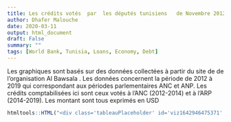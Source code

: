 ```yaml
---
title: Les crédits votés  par  les députés tunisiens   de Novembre 2012 à Mars 2019
author: Dhafer Malouche
date: 2020-03-11
output: html_document
draft: False
summary: ""
tags: [World Bank, Tunisia, Loans, Economy, Debt] 
---
```


Les graphiques sont basés sur des données collectées à partir du site de [](https://majles.marsad.tn) de l’organisation Al Bawsala [](http://www.albawsala.com/ar/). 
Les données concernent la période de 2012 à 2019 qui correspondant aux périodes parlementaires ANC et ANP. 
Les crédits comptabilisées ici sont ceux votés à l'ANC (2012-2014) et à l'ARP (2014-2019).
Les montant sont tous exprimés en USD

```r
htmltools::HTML("<div class='tableauPlaceholder' id='viz1642946475371' style='position: relative'><object class='tableauViz'  style='display:none;'><param name='host_url' value='https%3A%2F%2Fpublic.tableau.com%2F' /> <param name='embed_code_version' value='3' /> <param name='site_root' value='' /><param name='name' value='CrditsVotsTunisie&#47;Dashboard1' /><param name='tabs' value='no' /><param name='toolbar' value='yes' /><param name='animate_transition' value='yes' /><param name='display_static_image' value='yes' /><param name='display_spinner' value='yes' /><param name='display_overlay' value='yes' /><param name='display_count' value='yes' /><param name='language' value='en-US' /></object></div>                <script type='text/javascript'>                    var divElement = document.getElementById('viz1642946475371');                    var vizElement = divElement.getElementsByTagName('object')[0];                    if ( divElement.offsetWidth > 800 ) { vizElement.style.width='100%';vizElement.style.maxWidth='1450px';vizElement.style.height=(divElement.offsetWidth*0.75)+'px';vizElement.style.maxHeight='1587px';} else if ( divElement.offsetWidth > 500 ) { vizElement.style.width='100%';vizElement.style.maxWidth='1450px';vizElement.style.height=(divElement.offsetWidth*0.75)+'px';vizElement.style.maxHeight='1587px';} else { vizElement.style.width='100%';vizElement.style.height='1577px';}                     var scriptElement = document.createElement('script');                    scriptElement.src = 'https://public.tableau.com/javascripts/api/viz_v1.js';                    vizElement.parentNode.insertBefore(scriptElement, vizElement);                </script>")
```



